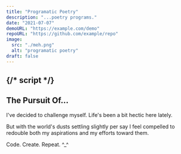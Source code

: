 ```yaml
---
title: "Programatic Poetry"
description: "...poetry programs."
date: "2021-07-07"
demoURL: "https://example.com/demo"
repoURL: "https://github.com/example/repo"
image:
  src: "./meh.png"
  alt: "programatic poetry"
draft: false
---
```

{/* script */}
---

## The Pursuit Of...

I've decided to challenge myself. Life's been a bit hectic here lately.

But with the world's dusts settling slightly per say I feel compelled to redouble both my aspirations and my efforts toward them. 

Code. Create. Repeat. ^_^